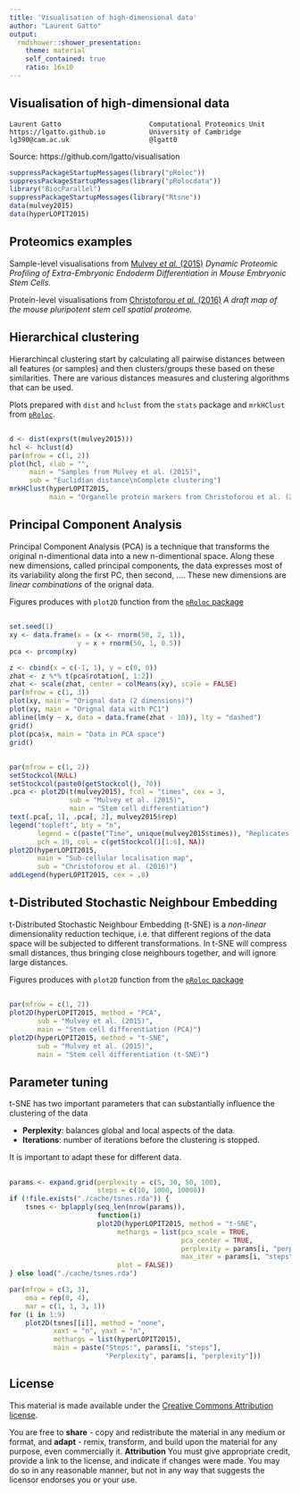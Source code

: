 ```yaml
---
title: 'Visualisation of high-dimensional data'
author: "Laurent Gatto"
output:
  rmdshower::shower_presentation:
    theme: material
    self_contained: true
    ratio: 16x10
---
```


## Visualisation of high-dimensional data 

```
Laurent Gatto                      Computational Proteomics Unit
https://lgatto.github.io           University of Cambridge
lg390@cam.ac.uk                    @lgatt0
```

Source: https://github.com/lgatto/visualisation


```r
suppressPackageStartupMessages(library("pRoloc"))
suppressPackageStartupMessages(library("pRolocdata"))
library("BiocParallel")
suppressPackageStartupMessages(library("Rtsne"))
data(mulvey2015)
data(hyperLOPIT2015)
```

## Proteomics examples

Sample-level visualisations from
[Mulvey *et al.* (2015)](https://www.ncbi.nlm.nih.gov/pubmed/26059426)
*Dynamic Proteomic Profiling of Extra-Embryonic Endoderm
Differentiation in Mouse Embryonic Stem Cells.*

Protein-level visualisations from
[Christoforou *et al.* (2016)](https://www.ncbi.nlm.nih.gov/pubmed/26754106)
*A draft map of the mouse pluripotent stem cell spatial proteome.*

## Hierarchical clustering

Hierarchincal clustering start by calculating all pairwise distances
between all features (or samples) and then clusters/groups these based
on these similarities. There are various distances measures and
clustering algorithms that can be used. 

Plots prepared with `dist` and `hclust` from the `stats` package and
`mrkHClust` from
[`pRoloc`](https://bioconductor.org/packages/devel/bioc/html/pRoloc.html).

## {.fullpage}

```r
d <- dist(exprs(t(mulvey2015)))
hcl <- hclust(d)
par(mfrow = c(1, 2))
plot(hcl, xlab = "",
     main = "Samples from Mulvey et al. (2015)",
     sub = "Euclidian distance\nComplete clustering")
mrkHClust(hyperLOPIT2015,
          main = "Organelle protein markers from Christoforou et al. (2016)")
```

## Principal Component Analysis

Principal Component Analysis (PCA) is a technique that transforms the
original n-dimentional data into a new n-dimentional space. Along
these new dimensions, called principal components, the data expresses
most of its variability along the first PC, then second, .... These
new dimensions are *linear combinations* of the orignal data.

Figures produces with `plot2D` function from the
[`pRoloc` package](https://bioconductor.org/packages/devel/bioc/html/pRoloc.html)

## {.fullpage}

```r
set.seed(1)
xy <- data.frame(x = (x <- rnorm(50, 2, 1)),
                 y = x + rnorm(50, 1, 0.5))
pca <- prcomp(xy)

z <- cbind(x = c(-1, 1), y = c(0, 0))
zhat <- z %*% t(pca$rotation[, 1:2])
zhat <- scale(zhat, center = colMeans(xy), scale = FALSE)
par(mfrow = c(1, 3))
plot(xy, main = "Orignal data (2 dimensions)")
plot(xy, main = "Orignal data with PC1")
abline(lm(y ~ x, data = data.frame(zhat - 10)), lty = "dashed")
grid()
plot(pca$x, main = "Data in PCA space")
grid()
```

## { .fullpage }

```r
par(mfrow = c(1, 2))
setStockcol(NULL)
setStockcol(paste0(getStockcol(), 70))
.pca <- plot2D(t(mulvey2015), fcol = "times", cex = 3,
               sub = "Mulvey et al. (2015)",
               main = "Stem cell differentiation")
text(.pca[, 1], .pca[, 2], mulvey2015$rep)
legend("topleft", bty = "n", 
       legend = c(paste("Time", unique(mulvey2015$times)), "Replicates (1,2,3)"),
       pch = 19, col = c(getStockcol()[1:6], NA))
plot2D(hyperLOPIT2015,
       main = "Sub-cellular localisation map",
       sub = "Christoforou et al. (2016)")
addLegend(hyperLOPIT2015, cex = .8)
```


## t-Distributed Stochastic Neighbour Embedding

t-Distributed Stochastic Neighbour Embedding (t-SNE) is a *non-linear*
dimensionality reduction techique, i.e. that different regions of the
data space will be subjected to different transformations. In t-SNE
will compress small distances, thus bringing close neighbours
together, and will ignore large distances.

Figures produces with `plot2D` function from the
[`pRoloc` package](https://bioconductor.org/packages/devel/bioc/html/pRoloc.html)

## { .fullpage }

```r
par(mfrow = c(1, 2))
plot2D(hyperLOPIT2015, method = "PCA",
       sub = "Mulvey et al. (2015)",
       main = "Stem cell differentiation (PCA)")
plot2D(hyperLOPIT2015, method = "t-SNE",
       sub = "Mulvey et al. (2015)",
       main = "Stem cell differentiation (t-SNE)")
```


## Parameter tuning

t-SNE has two important parameters that can substantially influence
the clustering of the data

- **Perplexity**: balances global and local aspects of the data.
- **Iterations**: number of iterations before the clustering is
  stopped.

It is important to adapt these for different data.

## { .fullpage }

```r
params <- expand.grid(perplexity = c(5, 30, 50, 100),
                      steps = c(10, 1000, 10000))
if (!file.exists("./cache/tsnes.rda")) {
    tsnes <- bplapply(seq_len(nrow(params)),
                      function(i) 
                      plot2D(hyperLOPIT2015, method = "t-SNE",
                           methargs = list(pca_scale = TRUE,
                                           pca_center = TRUE,
                                           perplexity = params[i, "perplexity"],
                                           max_iter = params[i, "steps"]),
                           plot = FALSE))
} else load("./cache/tsnes.rda")
```

```r
par(mfrow = c(3, 3),
    oma = rep(0, 4),
    mar = c(1, 1, 3, 1))
for (i in 1:9)
    plot2D(tsnes[[i]], method = "none",
           xaxt = "n", yaxt = "n",
           methargs = list(hyperLOPIT2015),
           main = paste("Steps:", params[i, "steps"],
                        "Perplexity", params[i, "perplexity"]))
```

## License

This material is made available under the
[Creative Commons Attribution license](https://creativecommons.org/licenses/by/4.0/).

You are free to **share** - copy and redistribute the material in any
medium or format, and **adapt** - remix, transform, and build upon the
material for any purpose, even commercially it.
**Attribution** You must give appropriate credit, provide a link to
the license, and indicate if changes were made. You may do so in any
reasonable manner, but not in any way that suggests the licensor
endorses you or your use.


